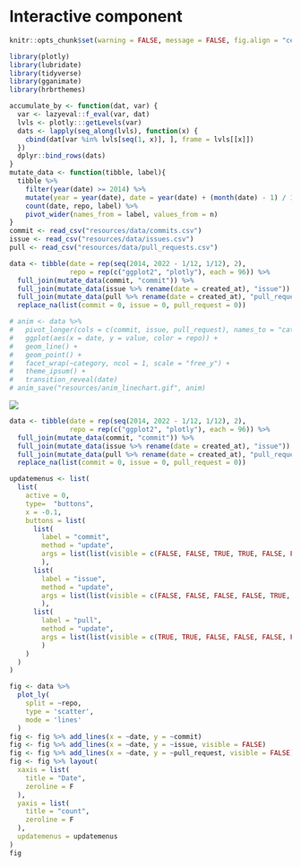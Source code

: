 # Interactive component

```r
knitr::opts_chunk$set(warning = FALSE, message = FALSE, fig.align = "center")
``` 

```r
library(plotly)
library(lubridate)
library(tidyverse)
library(gganimate)
library(hrbrthemes)
```

```r
accumulate_by <- function(dat, var) {
  var <- lazyeval::f_eval(var, dat)
  lvls <- plotly:::getLevels(var)
  dats <- lapply(seq_along(lvls), function(x) {
    cbind(dat[var %in% lvls[seq(1, x)], ], frame = lvls[[x]])
  })
  dplyr::bind_rows(dats)
}
mutate_data <- function(tibble, label){
  tibble %>%
    filter(year(date) >= 2014) %>% 
    mutate(year = year(date), date = year(date) + (month(date) - 1) / 12, label = label)  %>%
    count(date, repo, label) %>%
    pivot_wider(names_from = label, values_from = n)
}
commit <- read_csv("resources/data/commits.csv")
issue <- read_csv("resources/data/issues.csv")  
pull <- read_csv("resources/data/pull_requests.csv")  

data <- tibble(date = rep(seq(2014, 2022 - 1/12, 1/12), 2), 
               repo = rep(c("ggplot2", "plotly"), each = 96)) %>%
  full_join(mutate_data(commit, "commit")) %>%
  full_join(mutate_data(issue %>% rename(date = created_at), "issue")) %>%
  full_join(mutate_data(pull %>% rename(date = created_at), "pull_request")) %>%
  replace_na(list(commit = 0, issue = 0, pull_request = 0))
```

```r
# anim <- data %>% 
#   pivot_longer(cols = c(commit, issue, pull_request), names_to = "category") %>%
#   ggplot(aes(x = date, y = value, color = repo)) +
#   geom_line() +
#   geom_point() +
#   facet_wrap(~category, ncol = 1, scale = "free_y") +
#   theme_ipsum() +
#   transition_reveal(date)
# anim_save("resources/anim_linechart.gif", anim)
```
![](resources/anim_linechart.gif)
```r
data <- tibble(date = rep(seq(2014, 2022 - 1/12, 1/12), 2), 
               repo = rep(c("ggplot2", "plotly"), each = 96)) %>%
  full_join(mutate_data(commit, "commit")) %>%
  full_join(mutate_data(issue %>% rename(date = created_at), "issue")) %>%
  full_join(mutate_data(pull %>% rename(date = created_at), "pull_request")) %>%
  replace_na(list(commit = 0, issue = 0, pull_request = 0))

updatemenus <- list(
  list(
    active = 0,
    type=  "buttons",
    x = -0.1,
    buttons = list(
      list(
        label = "commit",
        method = "update",
        args = list(list(visible = c(FALSE, FALSE, TRUE, TRUE, FALSE, FALSE)))
        ),
      list(
        label = "issue",
        method = "update",
        args = list(list(visible = c(FALSE, FALSE, FALSE, FALSE, TRUE, TRUE)))
        ),
      list(
        label = "pull",
        method = "update",
        args = list(list(visible = c(TRUE, TRUE, FALSE, FALSE, FALSE, FALSE)))
        )
    )
  )
)

fig <- data %>%
  plot_ly(
    split = ~repo,
    type = 'scatter',
    mode = 'lines'
  )
fig <- fig %>% add_lines(x = ~date, y = ~commit)
fig <- fig %>% add_lines(x = ~date, y = ~issue, visible = FALSE)
fig <- fig %>% add_lines(x = ~date, y = ~pull_request, visible = FALSE)
fig <- fig %>% layout(
  xaxis = list(
    title = "Date",
    zeroline = F
  ),
  yaxis = list(
    title = "count",
    zeroline = F
  ),
  updatemenus = updatemenus
) 
fig
```

